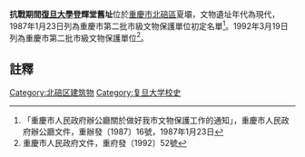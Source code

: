 {{msg:重慶市文物保護單位
|名稱 = 抗戰期間復旦大學登輝堂舊址
|編號 = 18
|圖片 = 
|級別 = 3
|分類 = 
|時代 = 現代
|地点 = [[北碚區|北碚區]]夏壩
|坐標 = 
|登錄 = 1987年1月23日
}}
{{msg:重慶市文物保護單位
|名稱 = 抗戰期間復旦大學舊址--登輝堂
|編號 = 8
|圖片 = 
|級別 = 4
|分類 = 
|時代 = 1938--1946年
|地点 = [[北碚區|北碚區]][[東陽鎮|東陽鎮]]夏壩路五村
|坐標 = 
|登錄 = 1992年3月19日
}}
'''抗戰期間[[復旦大學|復旦大學]]登輝堂舊址'''位於[[重慶市|重慶市]][[北碚區|北碚區]]夏壩，文物遺址年代為現代，1987年1月23日列為重慶市第二批市級文物保護單位初定名單<ref>「重慶市人民政府辦公廳關於做好我市文物保護工作的通知」，重慶市人民政府辦公廳文件，重辦發〔1987〕16號，1987年1月23日</ref>。1992年3月19日列為重慶市第二批市級文物保護單位<ref>重慶市人民政府文件，重府發〔1992〕52號</ref>。

== 註釋 ==
{{reflist}}

{{文物保護單位小作品}}
[[Category:北碚区建筑物|Category:北碚区建筑物]]
[[Category:复旦大学校史|Category:复旦大学校史]]